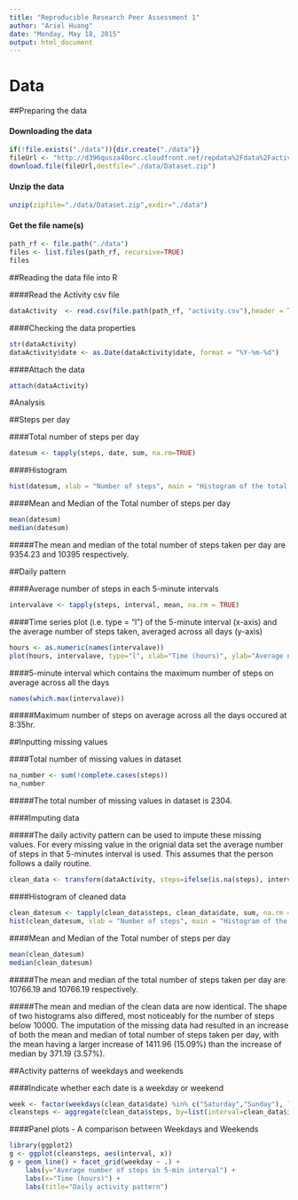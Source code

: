 ```yaml
---
title: "Reproducible Research Peer Assessment 1"
author: "Ariel Huang"
date: "Monday, May 18, 2015"
output: html_document
---
```

# Data


##Preparing the data


#### Downloading the data
```r
if(!file.exists("./data")){dir.create("./data")}
fileUrl <- "http://d396qusza40orc.cloudfront.net/repdata%2Fdata%2Factivity.zip"
download.file(fileUrl,destfile="./data/Dataset.zip")
```

#### Unzip the data
```r
unzip(zipfile="./data/Dataset.zip",exdir="./data")
```

#### Get the file name(s)
```r
path_rf <- file.path("./data")
files <- list.files(path_rf, recursive=TRUE)
files
```


##Reading the data file into R


####Read the Activity csv file
```r
dataActivity  <- read.csv(file.path(path_rf, "activity.csv"),header = TRUE)
```

####Checking the data properties
```r
str(dataActivity)
dataActivity$date <- as.Date(dataActivity$date, format = "%Y-%m-%d")
```

####Attach the data
```r
attach(dataActivity)
```


#Analysis


##Steps per day


####Total number of steps per day
```r
datesum <- tapply(steps, date, sum, na.rm=TRUE)
```

####Histogram
```r
hist(datesum, xlab = "Number of steps", main = "Histogram of the total number of steps taken each day")
```

####Mean and Median of the Total number of steps per day
```r
mean(datesum)
median(datesum)
```
#####The mean and median of the total number of steps taken per day are 9354.23 and 10395 respectively.


##Daily pattern


####Average number of steps in each 5-minute intervals
```r
intervalave <- tapply(steps, interval, mean, na.rm = TRUE)
```

####Time series plot (i.e. type = "l") of the 5-minute interval (x-axis) and the average number of steps taken, averaged across all days (y-axis)
```r
hours <- as.numeric(names(intervalave))
plot(hours, intervalave, type="l", xlab="Time (hours)", ylab="Average number of steps in 5-min interval", main="Daily activity pattern")
```

####5-minute interval which contains the maximum number of steps on average across all the days
```r
names(which.max(intervalave))
```
#####Maximum number of steps on average across all the days occured at 8:35hr.


##Inputting missing values


####Total number of missing values in dataset
```r
na_number <- sum(!complete.cases(steps))
na_number
```
#####The total number of missing values in dataset is 2304.


####Imputing data

#####The daily activity pattern can be used to impute these missing values. For every missing value in the orignial data set the average number of steps in that 5-minutes interval is used. This assumes that the person follows a daily routine.
```r
clean_data <- transform(dataActivity, steps=ifelse(is.na(steps), intervalave, steps))
```

####Histogram of cleaned data
```r
clean_datesum <- tapply(clean_data$steps, clean_data$date, sum, na.rm = TRUE)
hist(clean_datesum, xlab = "Number of steps", main = "Histogram of the total number of steps taken each day")
```

####Mean and Median of the Total number of steps per day
```r
mean(clean_datesum)
median(clean_datesum)
```
#####The mean and median of the total number of steps taken per day are 10766.19 and 10766.19 respectively. 

#####The mean and median of the clean data are now identical. The shape of two histograms also differed, most noticeably for the number of steps below 10000. The imputation of the missing data had resulted in an increase of both the mean and median of total number of steps taken per day, with the mean having a larger increase of 1411.96 (15.09%) than the increase of median by 371.19 (3.57%).


##Activity patterns of weekdays and weekends


####Indicate whether each date is a weekday or weekend
```r
week <- factor(weekdays(clean_data$date) %in% c("Saturday","Sunday"), labels=c("weekday","weekend"), ordered=FALSE)
cleansteps <- aggregate(clean_data$steps, by=list(interval=clean_data$interval, weekday=week), mean)
```

####Panel plots - A comparison between Weekdays and Weekends
```r
library(ggplot2)
g <- ggplot(cleansteps, aes(interval, x))
g + geom_line() + facet_grid(weekday ~ .) +
    labs(y="Average number of steps in 5-min interval") +
    labs(x="Time (hours)") +
    labs(title="Daily activity pattern")
```
